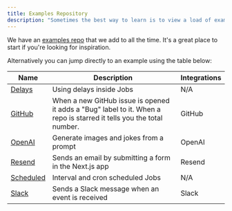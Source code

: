 ```yaml
---
title: Examples Repository
description: "Sometimes the best way to learn is to view a load of examples."
---
```


We have an [examples repo](https://github.com/triggerdotdev/examples) that we add to all the time. It's a great place to start if you're looking for inspiration.

Alternatively you can jump directly to an example using the table below:

| Name                                                                       | Description                                                                                                          | Integrations |
| -------------------------------------------------------------------------- | -------------------------------------------------------------------------------------------------------------------- | ------------ |
| [Delays](https://github.com/triggerdotdev/examples/tree/main/delays)       | Using delays inside Jobs                                                                                             | N/A          |
| [GitHub](https://github.com/triggerdotdev/examples/tree/main/github)       | When a new GitHub issue is opened it adds a "Bug" label to it. When a repo is starred it tells you the total number. | GitHub       |
| [OpenAI](https://github.com/triggerdotdev/examples/tree/main/openai)       | Generate images and jokes from a prompt                                                                              | OpenAI       |
| [Resend](https://github.com/triggerdotdev/examples/tree/main/resend)       | Sends an email by submitting a form in the Next.js app                                                               | Resend       |
| [Scheduled](https://github.com/triggerdotdev/examples/tree/main/scheduled) | Interval and cron scheduled Jobs                                                                                     | N/A          |
| [Slack](https://github.com/triggerdotdev/examples/tree/main/slack)         | Sends a Slack message when an event is received                                                                      | Slack        |
